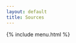 ```yaml
---
layout: default
title: Sources
---
```


<style>
  .menu-bar {
    background-color: #f2f2f2;
    padding: 10px;
  }

  .menu-bar a {
    margin-right: 10px;
    color: #333;
    text-decoration: none;
  }
</style>

{% include menu.html %}


